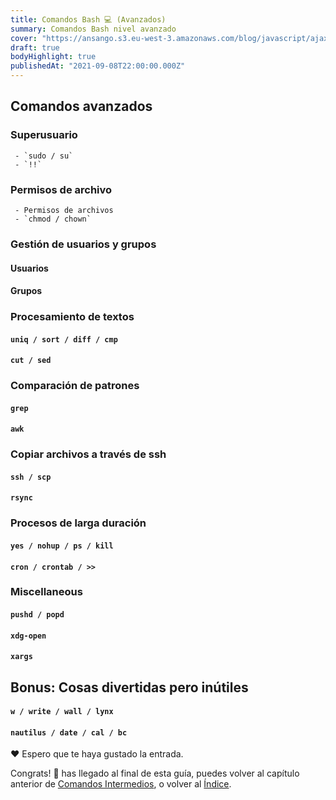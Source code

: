 ```yaml
---
title: Comandos Bash 💻 (Avanzados)
summary: Comandos Bash nivel avanzado
cover: "https://ansango.s3.eu-west-3.amazonaws.com/blog/javascript/ajax/2048x1365.webp"
draft: true
bodyHighlight: true
publishedAt: "2021-09-08T22:00:00.000Z"
---
```



## Comandos avanzados

### Superusuario

     - `sudo / su`
     - `!!`

### Permisos de archivo

     - Permisos de archivos
     - `chmod / chown`

### Gestión de usuarios y grupos

#### Usuarios

#### Grupos

### Procesamiento de textos

#### `uniq / sort / diff / cmp`

#### `cut / sed`

### Comparación de patrones

#### `grep`

#### `awk`

### Copiar archivos a través de ssh

#### `ssh / scp`

#### `rsync`

### Procesos de larga duración

#### `yes / nohup / ps / kill`

#### `cron / crontab / >>`

### Miscellaneous

#### `pushd / popd`

#### `xdg-open`

#### `xargs`

## Bonus: Cosas divertidas pero inútiles

#### `w / write / wall / lynx`

#### `nautilus / date / cal / bc`

❤️ Espero que te haya gustado la entrada.

Congrats! 🎊 has llegado al final de esta guía, puedes volver al capítulo anterior de [Comandos Intermedios](/blog/linux/101-comandos-bash-intermedios), o volver al [Índice](/blog/linux/101-comandos-bash).
